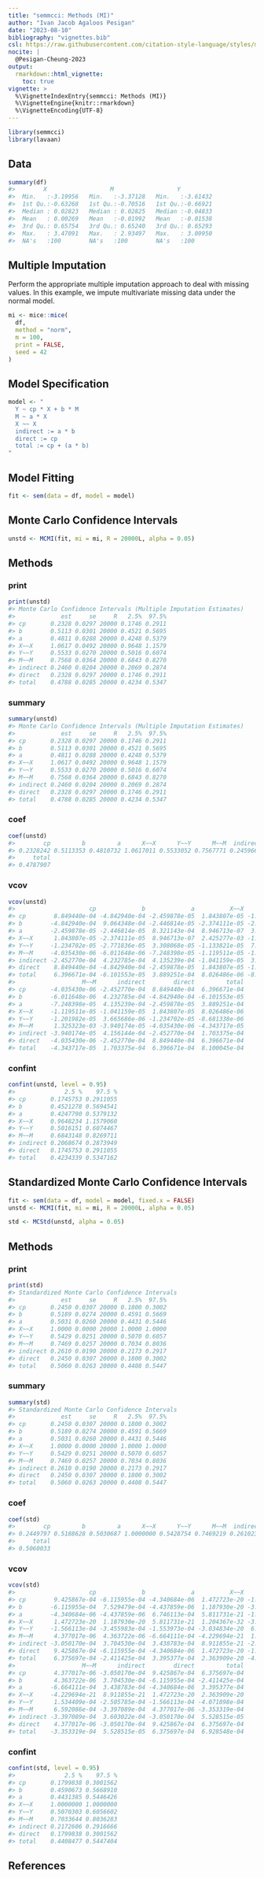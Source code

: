 ```yaml
---
title: "semmcci: Methods (MI)"
author: "Ivan Jacob Agaloos Pesigan"
date: "2023-08-10"
bibliography: "vignettes.bib"
csl: https://raw.githubusercontent.com/citation-style-language/styles/master/apa.csl
nocite: |
  @Pesigan-Cheung-2023
output:
  rmarkdown::html_vignette:
    toc: true
vignette: >
  %\VignetteIndexEntry{semmcci: Methods (MI)}
  %\VignetteEngine{knitr::rmarkdown}
  %\VignetteEncoding{UTF-8}
---
```


<!-- vignettes/methods-mc-mi.Rmd is generated from .setup/vignettes/methods-mc-mi.Rmd.orig. Please edit that file -->






```r
library(semmcci)
library(lavaan)
```

## Data




```r
summary(df)
#>        X                  M                  Y           
#>  Min.   :-3.19956   Min.   :-3.37128   Min.   :-3.61432  
#>  1st Qu.:-0.63268   1st Qu.:-0.70516   1st Qu.:-0.66921  
#>  Median : 0.02823   Median : 0.02825   Median :-0.04833  
#>  Mean   : 0.00269   Mean   :-0.01992   Mean   :-0.01538  
#>  3rd Qu.: 0.65754   3rd Qu.: 0.65240   3rd Qu.: 0.65293  
#>  Max.   : 3.47091   Max.   : 2.93497   Max.   : 3.09950  
#>  NA's   :100        NA's   :100        NA's   :100
```

## Multiple Imputation

Perform the appropriate multiple imputation approach to deal with missing values.
In this example, we impute multivariate missing data under the normal model.


```r
mi <- mice::mice(
  df,
  method = "norm",
  m = 100,
  print = FALSE,
  seed = 42
)
```

## Model Specification


```r
model <- "
  Y ~ cp * X + b * M
  M ~ a * X
  X ~~ X
  indirect := a * b
  direct := cp
  total := cp + (a * b)
"
```

## Model Fitting


```r
fit <- sem(data = df, model = model)
```

## Monte Carlo Confidence Intervals


```r
unstd <- MCMI(fit, mi = mi, R = 20000L, alpha = 0.05)
```

## Methods

### print


```r
print(unstd)
#> Monte Carlo Confidence Intervals (Multiple Imputation Estimates)
#>             est     se     R   2.5%  97.5%
#> cp       0.2328 0.0297 20000 0.1746 0.2911
#> b        0.5113 0.0301 20000 0.4521 0.5695
#> a        0.4811 0.0288 20000 0.4248 0.5379
#> X~~X     1.0617 0.0492 20000 0.9648 1.1579
#> Y~~Y     0.5533 0.0270 20000 0.5016 0.6074
#> M~~M     0.7568 0.0364 20000 0.6843 0.8270
#> indirect 0.2460 0.0204 20000 0.2069 0.2874
#> direct   0.2328 0.0297 20000 0.1746 0.2911
#> total    0.4788 0.0285 20000 0.4234 0.5347
```

### summary


```r
summary(unstd)
#> Monte Carlo Confidence Intervals (Multiple Imputation Estimates)
#>             est     se     R   2.5%  97.5%
#> cp       0.2328 0.0297 20000 0.1746 0.2911
#> b        0.5113 0.0301 20000 0.4521 0.5695
#> a        0.4811 0.0288 20000 0.4248 0.5379
#> X~~X     1.0617 0.0492 20000 0.9648 1.1579
#> Y~~Y     0.5533 0.0270 20000 0.5016 0.6074
#> M~~M     0.7568 0.0364 20000 0.6843 0.8270
#> indirect 0.2460 0.0204 20000 0.2069 0.2874
#> direct   0.2328 0.0297 20000 0.1746 0.2911
#> total    0.4788 0.0285 20000 0.4234 0.5347
```

### coef


```r
coef(unstd)
#>        cp         b         a      X~~X      Y~~Y      M~~M  indirect    direct 
#> 0.2328242 0.5113353 0.4810732 1.0617011 0.5533052 0.7567771 0.2459664 0.2328242 
#>     total 
#> 0.4787907
```

### vcov


```r
vcov(unstd)
#>                     cp             b             a          X~~X          Y~~Y
#> cp        8.849440e-04 -4.842940e-04 -2.459878e-05  1.843807e-05 -1.234702e-05
#> b        -4.842940e-04  9.064348e-04 -2.446814e-05 -2.374111e-05 -2.771836e-05
#> a        -2.459878e-05 -2.446814e-05  8.321143e-04  8.946713e-07  3.308068e-05
#> X~~X      1.843807e-05 -2.374111e-05  8.946713e-07  2.425277e-03 -1.133821e-05
#> Y~~Y     -1.234702e-05 -2.771836e-05  3.308068e-05 -1.133821e-05  7.295022e-04
#> M~~M     -4.035430e-06 -6.011648e-06 -7.248398e-05 -1.119511e-05 -1.201982e-05
#> indirect -2.452770e-04  4.232785e-04  4.135239e-04 -1.041159e-05  3.665686e-06
#> direct    8.849440e-04 -4.842940e-04 -2.459878e-05  1.843807e-05 -1.234702e-05
#> total     6.396671e-04 -6.101553e-05  3.889251e-04  8.026486e-06 -8.681338e-06
#>                   M~~M      indirect        direct         total
#> cp       -4.035430e-06 -2.452770e-04  8.849440e-04  6.396671e-04
#> b        -6.011648e-06  4.232785e-04 -4.842940e-04 -6.101553e-05
#> a        -7.248398e-05  4.135239e-04 -2.459878e-05  3.889251e-04
#> X~~X     -1.119511e-05 -1.041159e-05  1.843807e-05  8.026486e-06
#> Y~~Y     -1.201982e-05  3.665686e-06 -1.234702e-05 -8.681338e-06
#> M~~M      1.325323e-03 -3.940174e-05 -4.035430e-06 -4.343717e-05
#> indirect -3.940174e-05  4.156144e-04 -2.452770e-04  1.703375e-04
#> direct   -4.035430e-06 -2.452770e-04  8.849440e-04  6.396671e-04
#> total    -4.343717e-05  1.703375e-04  6.396671e-04  8.100045e-04
```

### confint


```r
confint(unstd, level = 0.95)
#>              2.5 %    97.5 %
#> cp       0.1745753 0.2911055
#> b        0.4521278 0.5694541
#> a        0.4247790 0.5379132
#> X~~X     0.9648234 1.1579060
#> Y~~Y     0.5016151 0.6074467
#> M~~M     0.6843148 0.8269711
#> indirect 0.2068674 0.2873949
#> direct   0.1745753 0.2911055
#> total    0.4234339 0.5347162
```

## Standardized Monte Carlo Confidence Intervals


```r
fit <- sem(data = df, model = model, fixed.x = FALSE)
unstd <- MCMI(fit, mi = mi, R = 20000L, alpha = 0.05)
```


```r
std <- MCStd(unstd, alpha = 0.05)
```

## Methods

### print


```r
print(std)
#> Standardized Monte Carlo Confidence Intervals
#>             est     se     R   2.5%  97.5%
#> cp       0.2450 0.0307 20000 0.1800 0.3002
#> b        0.5189 0.0274 20000 0.4591 0.5669
#> a        0.5031 0.0260 20000 0.4431 0.5446
#> X~~X     1.0000 0.0000 20000 1.0000 1.0000
#> Y~~Y     0.5429 0.0251 20000 0.5070 0.6057
#> M~~M     0.7469 0.0257 20000 0.7034 0.8036
#> indirect 0.2610 0.0190 20000 0.2173 0.2917
#> direct   0.2450 0.0307 20000 0.1800 0.3002
#> total    0.5060 0.0263 20000 0.4408 0.5447
```

### summary


```r
summary(std)
#> Standardized Monte Carlo Confidence Intervals
#>             est     se     R   2.5%  97.5%
#> cp       0.2450 0.0307 20000 0.1800 0.3002
#> b        0.5189 0.0274 20000 0.4591 0.5669
#> a        0.5031 0.0260 20000 0.4431 0.5446
#> X~~X     1.0000 0.0000 20000 1.0000 1.0000
#> Y~~Y     0.5429 0.0251 20000 0.5070 0.6057
#> M~~M     0.7469 0.0257 20000 0.7034 0.8036
#> indirect 0.2610 0.0190 20000 0.2173 0.2917
#> direct   0.2450 0.0307 20000 0.1800 0.3002
#> total    0.5060 0.0263 20000 0.4408 0.5447
```

### coef


```r
coef(std)
#>        cp         b         a      X~~X      Y~~Y      M~~M  indirect    direct 
#> 0.2449797 0.5188628 0.5030687 1.0000000 0.5428754 0.7469219 0.2610236 0.2449797 
#>     total 
#> 0.5060033
```

### vcov


```r
vcov(std)
#>                     cp             b             a          X~~X          Y~~Y
#> cp        9.425867e-04 -6.115955e-04 -4.340684e-06  1.472723e-20 -1.566113e-04
#> b        -6.115955e-04  7.529479e-04 -4.437859e-06  1.187930e-20 -3.455983e-04
#> a        -4.340684e-06 -4.437859e-06  6.746113e-04  5.811731e-21 -1.553973e-04
#> X~~X      1.472723e-20  1.187930e-20  5.811731e-21  1.204367e-32 -3.034834e-20
#> Y~~Y     -1.566113e-04 -3.455983e-04 -1.553973e-04 -3.034834e-20  6.298837e-04
#> M~~M      4.377017e-06  4.363722e-06 -6.664111e-04 -4.229694e-21  1.534409e-04
#> indirect -3.050170e-04  3.704530e-04  3.438783e-04  8.911855e-21 -2.505785e-04
#> direct    9.425867e-04 -6.115955e-04 -4.340684e-06  1.472723e-20 -1.566113e-04
#> total     6.375697e-04 -2.411425e-04  3.395377e-04  2.363909e-20 -4.071898e-04
#>                   M~~M      indirect        direct         total
#> cp        4.377017e-06 -3.050170e-04  9.425867e-04  6.375697e-04
#> b         4.363722e-06  3.704530e-04 -6.115955e-04 -2.411425e-04
#> a        -6.664111e-04  3.438783e-04 -4.340684e-06  3.395377e-04
#> X~~X     -4.229694e-21  8.911855e-21  1.472723e-20  2.363909e-20
#> Y~~Y      1.534409e-04 -2.505785e-04 -1.566113e-04 -4.071898e-04
#> M~~M      6.592086e-04 -3.397089e-04  4.377017e-06 -3.353319e-04
#> indirect -3.397089e-04  3.603022e-04 -3.050170e-04  5.528515e-05
#> direct    4.377017e-06 -3.050170e-04  9.425867e-04  6.375697e-04
#> total    -3.353319e-04  5.528515e-05  6.375697e-04  6.928548e-04
```

### confint


```r
confint(std, level = 0.95)
#>              2.5 %    97.5 %
#> cp       0.1799838 0.3001562
#> b        0.4590673 0.5668910
#> a        0.4431385 0.5446426
#> X~~X     1.0000000 1.0000000
#> Y~~Y     0.5070303 0.6056602
#> M~~M     0.7033644 0.8036283
#> indirect 0.2172606 0.2916666
#> direct   0.1799838 0.3001562
#> total    0.4408477 0.5447404
```

## References

